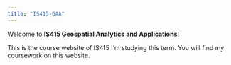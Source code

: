 ---
title: "IS415-GAA"
---

Welcome to **IS415 Geospatial Analytics and Applications**!

This is the course website of IS415 I'm studying this term. You will find my coursework on this website.
